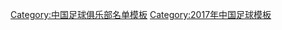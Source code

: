 {{Football squad with groups
|name=2017年中超分类名单延边
|bgcolor=#FF3300
|bordercolor=#000000
|textcolor=#F8F8F8
|title=[[延边富德足球俱乐部|<span style="color:#F8F8F8">延边富德</span>]] — [[2017年中国足球超级联赛|<span style="color:#F8F8F8">2017年</span>]][[中国足球超级联赛|<span style="color:#F8F8F8">中超联赛第 15 名</span>]]
|group1=全年参赛球员
|list1=<div>
{{Football squad2 player|no=1|name=[[尹光 (足球运动员)|尹光]]}}
{{Football squad2 player|no=2|name=[[姜卫鹏]]}}
{{Football squad2 player|no=3|name=[[田依浓]]}}
{{Football squad2 player|no=4|name=[[张炜 (足球运动员)|张炜]]}}
{{Football squad2 player|no=5|name={{flagicon|SRB}} [[尼古拉·佩特科维奇|-{zh-hans:佩特科维奇;zh-hk:尼古拉比高域}-]]}}
{{Football squad2 player|no=6|name=[[李勋 (1992年)|李勋]]}}
{{Football squad2 player|no=7|name=[[韩光徽]]}}
{{Football squad2 player|no=8|name=[[池忠国]]}}
{{Football squad2 player|no=10|name={{flagicon|GMB}} [[斯蒂夫·布巴卡尔·特拉瓦利|-{zh-hans:斯蒂夫;zh-hk:史提芬}-]]}}
{{Football squad2 player|no=11|name=[[崔仁]]}}
{{Football squad2 player|no=12|name=[[姜洪权]]}}
{{Football squad2 player|no=13|name=[[金波 (足球运动员)|金波]]}}
{{Football squad2 player|no=15|name=[[韩青松]]}}
{{Football squad2 player|no=16|name=[[吴永春 (足球运动员)|吴永春]]}}
{{Football squad2 player|no=17|name=[[朴世豪]]}}
{{Football squad2 player|no=18|name=[[金成俊]]}}
{{Football squad2 player|no=19|name=[[李浩 (1992年)|李浩]]}}
{{Football squad2 player|no=21|name=[[金贤 (足球运动员)|金贤]]}}
{{Football squad2 player|no=22|name=[[池文一]]}}
{{Football squad2 player|no=23|name=[[裴育文]]}}
{{Football squad2 player|no=24|name=[[李浩杰]]}}
{{Football squad2 player|no=25|name=[[金弘宇]]}}
{{Football squad2 player|no=26|name={{flagicon|HUN}} [[古兹米克斯·理查德|-{zh-hans:古兹米奇;zh-hk:古米斯}-]]}}
{{Football squad2 player|no=29|name=[[艾合买江·艾克拜尔]]}}
{{Football squad2 player|no=31|name=[[董佳林]]}}
{{Football squad2 player|no=33|name=[[孙君 (足球运动员)|孙君]]}}
{{Football squad2 player|no=36|name=[[李龙 (足球运动员)|李龙]]}}
</div>
|group2=夏季转入球员
|list2=<div>
{{Football squad2 player|no=28|name={{flagicon|ALB}} {{flagicon|GER}} {{le|瓦尔德特·拉玛|Valdet Rama|拉玛}}}}
{{Football squad2 player|no=39|name={{flagicon|KOR}} {{le|黄一琇|Hwang Il-su}}}}
{{Football squad2 player|no=37|name={{le|杨艾龙|Yang Ailong}}}}
{{Football squad2 player|no=45|name=[[李强 (1998年)|李强]]}}
{{Football squad2 player|no=57|name=[[金灿日]]}}
</div>
|group3=夏季转出球员
|list3=<div>
{{Football squad2 player|no=9|name={{flagicon|KOR}} [[金承大]]}}
{{Football squad2 player|no=14|name={{flagicon|KOR}} [[尹比加兰]]}}
{{Football squad2 player|no=20|name=[[杨世元]]}}
{{Football squad2 player|no=27|name=[[文学 (足球运动员)|文学]]}}
{{Football squad2 player|no=30|name=[[尹昌吉]]}}
</div>
|group4=主教练
|list4={{flagicon|KOR}} [[朴泰夏]]
}}
<noinclude>
{{DEFAULTSORT:Yanbian  F.C. Squad 2017}}
[[Category:中国足球俱乐部名单模板]]
[[Category:2017年中国足球模板]]
</noinclude>
